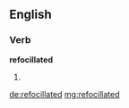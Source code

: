 ==English==

===Verb===
'''refocillated'''

# {{past of|[[refocillate]]}}

[[de:refocillated]]
[[mg:refocillated]]